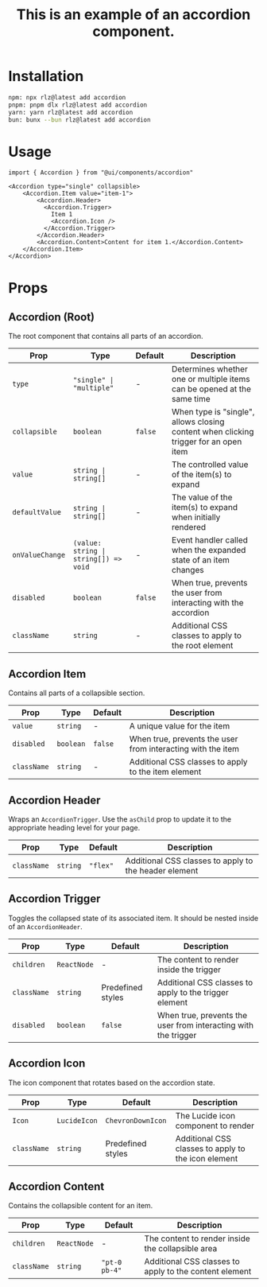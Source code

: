 ﻿---
title: This is an example of an accordion component.
component: true
---

<ComponentPreview name="accordion" />

# Installation
```bash
npm: npx rlz@latest add accordion
pnpm: pnpm dlx rlz@latest add accordion
yarn: yarn rlz@latest add accordion
bun: bunx --bun rlz@latest add accordion
```

# Usage
```tsx
import { Accordion } from "@ui/components/accordion"
```

```tsx
<Accordion type="single" collapsible>
    <Accordion.Item value="item-1">
        <Accordion.Header>
          <Accordion.Trigger>
            Item 1
            <Accordion.Icon />
          </Accordion.Trigger>
        </Accordion.Header>
        <Accordion.Content>Content for item 1.</Accordion.Content>
    </Accordion.Item>
</Accordion>
```

# Props
<ComponentProps name="accordion" />

<MarkdownFallback>

## Accordion (Root)

The root component that contains all parts of an accordion.

| Prop | Type | Default | Description |
|------|------|---------|-------------|
| `type` | `"single" \| "multiple"` | - | Determines whether one or multiple items can be opened at the same time |
| `collapsible` | `boolean` | `false` | When type is "single", allows closing content when clicking trigger for an open item |
| `value` | `string \| string[]` | - | The controlled value of the item(s) to expand |
| `defaultValue` | `string \| string[]` | - | The value of the item(s) to expand when initially rendered |
| `onValueChange` | `(value: string \| string[]) => void` | - | Event handler called when the expanded state of an item changes |
| `disabled` | `boolean` | `false` | When true, prevents the user from interacting with the accordion |
| `className` | `string` | - | Additional CSS classes to apply to the root element |

## Accordion Item

Contains all parts of a collapsible section.

| Prop | Type | Default | Description |
|------|------|---------|-------------|
| `value` | `string` | - | A unique value for the item |
| `disabled` | `boolean` | `false` | When true, prevents the user from interacting with the item |
| `className` | `string` | - | Additional CSS classes to apply to the item element |

## Accordion Header

Wraps an `AccordionTrigger`. Use the `asChild` prop to update it to the appropriate heading level for your page.

| Prop | Type | Default | Description |
|------|------|---------|-------------|
| `className` | `string` | `"flex"` | Additional CSS classes to apply to the header element |

## Accordion Trigger

Toggles the collapsed state of its associated item. It should be nested inside of an `AccordionHeader`.

| Prop | Type | Default | Description |
|------|------|---------|-------------|
| `children` | `ReactNode` | - | The content to render inside the trigger |
| `className` | `string` | Predefined styles | Additional CSS classes to apply to the trigger element |
| `disabled` | `boolean` | `false` | When true, prevents the user from interacting with the trigger |

## Accordion Icon

The icon component that rotates based on the accordion state.

| Prop | Type | Default | Description |
|------|------|---------|-------------|
| `Icon` | `LucideIcon` | `ChevronDownIcon` | The Lucide icon component to render |
| `className` | `string` | Predefined styles | Additional CSS classes to apply to the icon element |

## Accordion Content

Contains the collapsible content for an item.

| Prop | Type | Default | Description |
|------|------|---------|-------------|
| `children` | `ReactNode` | - | The content to render inside the collapsible area |
| `className` | `string` | `"pt-0 pb-4"` | Additional CSS classes to apply to the content element |
</MarkdownFallback>
